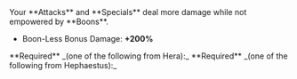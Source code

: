 
<Box>
Your **Attacks** and **Specials** deal more damage while not empowered by **Boons**.

- Boon-Less Bonus Damage: **+200%**

</Box>

<Callout>
  **Required** _(one of the following from Hera):_
  <BoonGrid
    boons={[
      DbBoons.Hera.nastyComeback,
      DbBoons.Hera.familyTrade,
      DbBoons.Hera.hereditaryBane,
      DbBoons.Hera.dyingWish,
      DbBoons.Hera.bloodLine,
    ]}
  />
</Callout>

<Callout>
  **Required** _(one of the following from Hephaestus):_
  <BoonGrid
    boons={[
      DbBoons.Hephaestus.grandCaldera,
      DbBoons.Hephaestus.moltenTouch,
      DbBoons.Hephaestus.heavyMetal,
      DbBoons.Hephaestus.trustyShield,
      DbBoons.Hephaestus.mintCondition,
      DbBoons.Hephaestus.uncannyFortitude,
      DbBoons.Hephaestus.furnaceBlast,
    ]}
  />
</Callout>
